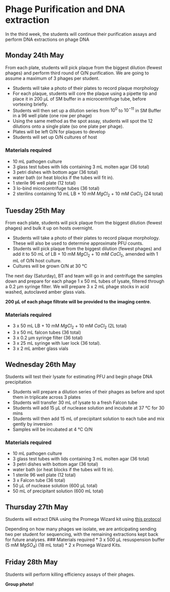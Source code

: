 # Phage Purification and DNA extraction

In the third week, the students will continue their purification assays and perform DNA extractions on phage DNA


## Monday 24th May
From each plate, students will pick plaque from the biggest dilution (fewest phages) and perform third round of O/N purification. We are going to assume a maximum of 3 phages per student.

* Students will take a photo of their plates to record plaque morphology
* For each plaque, students will core the plaque using a pipette tip and place it in 200 µL of SM buffer in a microcentrifuge tube, before vortexing briefly.
* Students will then set up a dilution series from $10^{0}$ to $10^{-11}$ in SM Buffer in a 96 well plate (one row per phage)
* Using the same method as the spot assay, students will spot the 12 dilutions onto a single plate (so one plate per phage).
* Plates will be left O/N for plaques to develop
* Students will set up O/N cultures of host 

### Materials required
* 10 mL pathogen culture
* 3 glass test tubes with lids containing 3 mL molten agar (36 total)
* 3 petri dishes with bottom agar (36 total)
* water bath (or heat blocks if the tubes will fit in).
* 1 sterile 96 well plate (12 total)
* 3 lo-bind microcentrifuge tubes (36 total)
* 2 sterilins containing 10 mL LB + 10 mM $MgCl_{2}$ + 10 mM $CaCl_{2}$ (24 total)

## Tuesday 25th May
From each plate, students will pick plaque from the biggest dilution (fewest phages) and bulk it up on hosts overnight.

* Students will take a photo of their plates to record plaque morphology. These will also be used to determine approximate PFU counts.
* Students will pick plaque from the biggest dilution (fewest phages) and add it to 50 mL of LB + 10 mM $MgCl_{2}$ + 10 mM $CaCl_{2}$, amended with 1 mL of O/N host culture.
* Cultures will be grown O/N at 30 °C

The next day (Saturday), BT and team will go in and centrifuge the samples down and prepare for each phage 1 x 50 mL tubes of lysate, filtered through a 0.2 µm syringe filter. We will prepare 3 x 2 mL phage stocks in acid washed, autoclaved amber glass vials.

**200 µL of each phage filtrate will be provided to the imaging centre.**

### Materials required
* 3 x 50 mL LB + 10 mM $MgCl_{2}$ + 10 mM $CaCl_{2}$ (2L total)
* 3 x 50 mL falcon tubes (36 total)
* 3 x 0.2 µm syringe filter (36 total)
* 3 x 25 mL syringe with luer lock (36 total).
* 3 x 2 mL amber glass vials


## Wednesday 26th May
Students will test their lysate for estimating PFU and begin phage DNA precipitation

* Students will prepare a dilution series of their phages as before and spot them in triplicate across 3 plates
* Students will transfer 30 mL of lysate to a fresh Falcon tube
* Students will add 15 µL of nuclease solution and incubate at 37 °C for 30 mins
* Students will then add 15 mL of precipitant solution to each tube and mix gently by inversion
* Samples will be incubated at 4 °C O/N

### Materials required
* 10 mL pathogen culture
* 3 glass test tubes with lids containing 3 mL molten agar (36 total)
* 3 petri dishes with bottom agar (36 total)
* water bath (or heat blocks if the tubes will fit in).
* 1 sterile 96 well plate (12 total)
* 3 x Falcon tube (36 total)
* 50 µL of nuclease solution (600 µL total)
* 50 mL of precipitant solution (600 mL total)

## Thursday 27th May
Students will extract DNA using the Promega Wizard kit using [this protocol](https://cpt.tamu.edu/wordpress/wp-content/uploads/2011/12/Phage-DNA-extraction-modified-Wizard-method-07-12-2011.pdf)

Depending on how many phages we isolate, we are anticipating sending two per student for sequencing, with the remaining extractions kept back for future analyses.
### Materials required
* 3 x 500 µL resuspension buffer (5 mM $MgSO_{4}$) (18 mL total)
* 2 x Promega Wizard Kits.

## Friday 28th May
Students will perform killing efficiency assays of their phages.

**Group photo!**
